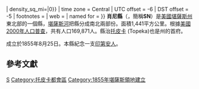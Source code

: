 {{noteTA
|T=zh-hans:肖尼县 (堪萨斯州);zh-hk:肖尼縣 (堪薩斯州);zh-tw:肖尼郡 (堪薩斯州);
}}
{{Infobox U.S. County
| county = 肖尼縣
| state = 堪薩斯州
| en county = Shawnee County
| en state = Kansas
| seal =               <!--image of county seal -->
| founded year = 1855 <ref>{{Cite web| title=Kansas Counties - Shawnee County, Kansas| url=http://www.kshs.org/genealogists/places/counties.php?county=SN| publisher=Kansas State Historical Society| accessdate=2008-01-10| deadurl=yes| archiveurl=https://web.archive.org/web/20071119092455/http://www.kshs.org/genealogists/places/counties.php?county=SN| archivedate=2007-11-19}}</ref>
| founded date = August 25
| seat wl = Topeka
| largest city wl = Topeka
| area_total_sq_mi = 556
| area_total_km2 = 1441
| area_land_sq_mi = 550
| area_land_km2 = 1424
| area_water_sq_mi = 6
| area_water_km2 = 17
| area percentage = 1.17%
| census estimate yr={{LookupUSEstPop|20177|EYR}}
| pop={{LookupUSEstPop|20177|EST}}|
| density_km2={{Decimals|{{#expr:{{LookupUSEstPop|20177|EST}}/1424.015086}}|0}}
| density_sq_mi={{Decimals|{{#expr:{{LookupUSEstPop|20177|EST}}/549.815322}}|0}}
| time zone = Central
| UTC offset = -6
| DST offset = -5
| footnotes = 
| web =
| named for =
}}
'''肖尼縣'''（{{lang-en|Shawnee County}}，簡稱'''SN'''）是[[美國|美國]][[堪薩斯州|堪薩斯州]]東北部的一個縣，[[堪薩斯河|堪薩斯河]]把縣分成南北兩部份。面積1,441平方公里。根據[[美國2000年人口普查|美國2000年人口普查]]，共有人口169,871人。縣治[[托皮卡_(堪薩斯州)|托皮卡]] (Topeka)也是州的首府。

成立於1855年8月25日。本縣紀念一支[[印第安人|印第安人]]。

== 參考文獻 ==

{{reflist}}

{{Kansas-stub}}

[[Category:堪薩斯州行政區劃|S]]
[[Category:托皮卡都會區|Category:托皮卡都會區]]
[[Category:1855年堪薩斯領地建立|Category:1855年堪薩斯領地建立]]